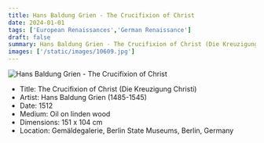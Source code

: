 ```yaml
---
title: Hans Baldung Grien - The Crucifixion of Christ
date: 2024-01-01
tags: ['European Renaissances','German Renaissance']
draft: false
summary: Hans Baldung Grien - The Crucifixion of Christ (Die Kreuzigung Christi)
images: ['/static/images/10609.jpg']
---
```


![Hans Baldung Grien - The Crucifixion of Christ](/static/images/10609.jpg)

* Title: The Crucifixion of Christ (Die Kreuzigung Christi)
* Artist: Hans Baldung Grien (1485-1545)
* Date: 1512
* Medium: Oil on linden wood
* Dimensions: 151 x 104 cm
* Location: Gemäldegalerie, Berlin State Museums, Berlin, Germany



